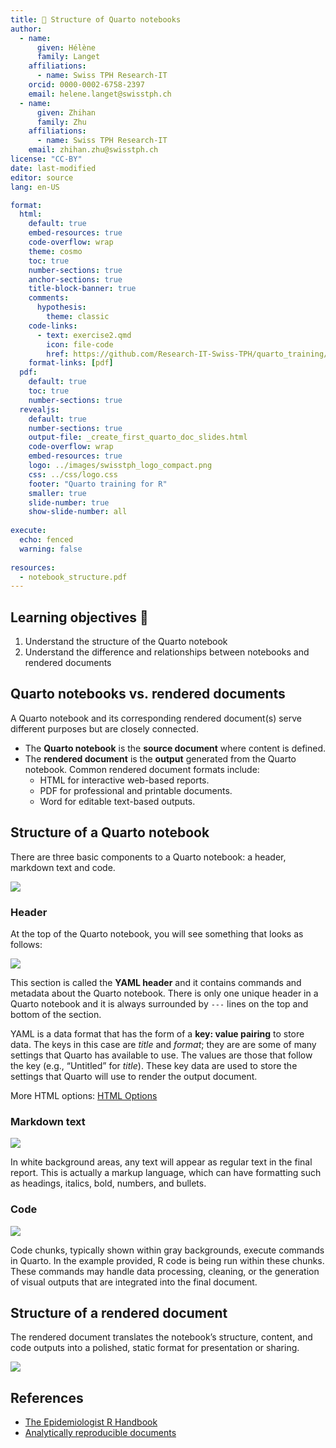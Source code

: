 ```yaml
---
title: 📘 Structure of Quarto notebooks
author:
  - name:
      given: Hélène
      family: Langet
    affiliations:
      - name: Swiss TPH Research-IT
    orcid: 0000-0002-6758-2397
    email: helene.langet@swisstph.ch
  - name:
      given: Zhihan
      family: Zhu
    affiliations:
      - name: Swiss TPH Research-IT
    email: zhihan.zhu@swisstph.ch
license: "CC-BY"
date: last-modified
editor: source
lang: en-US

format:
  html:
    default: true
    embed-resources: true
    code-overflow: wrap
    theme: cosmo
    toc: true
    number-sections: true
    anchor-sections: true
    title-block-banner: true
    comments:
      hypothesis: 
        theme: classic
    code-links:
      - text: exercise2.qmd
        icon: file-code
        href: https://github.com/Research-IT-Swiss-TPH/quarto_training/blob/main/practicals/_exercise2.qmd
    format-links: [pdf]
  pdf:
    default: true
    toc: true
    number-sections: true
  revealjs:
    default: true
    number-sections: true
    output-file: _create_first_quarto_doc_slides.html
    code-overflow: wrap
    embed-resources: true
    logo: ../images/swisstph_logo_compact.png
    css: ../css/logo.css
    footer: "Quarto training for R"
    smaller: true
    slide-number: true
    show-slide-number: all
    
execute:
  echo: fenced
  warning: false
  
resources:
  - notebook_structure.pdf  
---
```


## Learning objectives 🎯

1. Understand the structure of the Quarto notebook
2. Understand the difference and relationships between notebooks and rendered documents

## Quarto notebooks vs. rendered documents

A Quarto notebook and its corresponding rendered document(s) serve different purposes but are closely connected. 

- The **Quarto notebook** is the **source document** where content is defined.
- The **rendered document** is the **output** generated from the Quarto notebook. Common rendered document formats include:
    - HTML for interactive web-based reports.
    - PDF for professional and printable documents.
    - Word for editable text-based outputs.

## Structure of a Quarto notebook

There are three basic components to a Quarto notebook: a header, markdown text and code.

![](../images/notebook_structure.png)

::: panel-tabset
### Header

At the top of the Quarto notebook, you will see something that looks as follows:

![](../images/notebook_structure_header.png)

This section is called the **YAML header** and it contains commands and metadata about the Quarto notebook. There is only one unique header in a Quarto notebook and it is always surrounded by `---` lines on the top and bottom of the section.

YAML is a data format that has the form of a **key: value pairing** to store data. The keys in this case are *title* and *format*; they are are some of many settings that Quarto has available to use. The values are those that follow the key (e.g., “Untitled” for *title*). These key data are used to store the settings that Quarto will use to render the output document.

More HTML options: [HTML Options](https://quarto.org/docs/reference/formats/html.html)

### Markdown text

![](../images/notebook_structure_markdown.png)

In white background areas, any text will appear as regular text in the final report. This is actually a markup language, which can have formatting such as headings, italics, bold, numbers, and bullets.

### Code

![](../images/notebook_structure_code.png)

Code chunks, typically shown within gray backgrounds, execute commands in Quarto. In the example provided, R code is being run within these chunks. These commands may handle data processing, cleaning, or the generation of visual outputs that are integrated into the final document.
:::


## Structure of a rendered document

The rendered document translates the notebook's structure, content, and code outputs into a polished, static format for presentation or sharing.

![](../images/document_structure.png)

## References

-   [The Epidemiologist R Handbook](https://epirhandbook.com)
-   [Analytically reproducible documents](https://r-cubed-v2.rostools.org/reproducible-documents)
